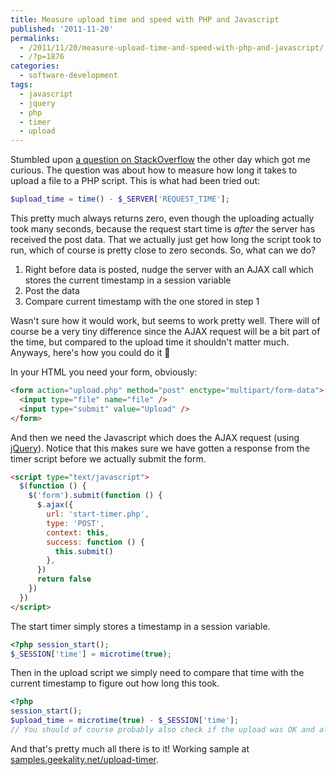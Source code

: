 ---
title: Measure upload time and speed with PHP and Javascript
published: '2011-11-20'
permalinks:
  - /2011/11/20/measure-upload-time-and-speed-with-php-and-javascript/
  - /?p=1876
categories:
  - software-development
tags:
  - javascript
  - jquery
  - php
  - timer
  - upload
---

Stumbled upon [a question on StackOverflow](http://stackoverflow.com/q/8181291/39321) the other day which got me curious. The question was about how to measure how long it takes to upload a file to a PHP script. This is what had been tried out:

```php
$upload_time = time() - $_SERVER['REQUEST_TIME'];
```

This pretty much always returns zero, even though the uploading actually took many seconds, because the request start time is _after_ the server has received the post data. That we actually just get how long the script took to run, which of course is pretty close to zero seconds. So, what can we do?

1. Right before data is posted, nudge the server with an AJAX call which stores the current timestamp in a session variable
1. Post the data
1. Compare current timestamp with the one stored in step 1

Wasn't sure how it would work, but seems to work pretty well. There will of course be a very tiny difference since the AJAX request will be a bit part of the time, but compared to the upload time it shouldn't matter much. Anyways, here's how you could do it 🙂

In your HTML you need your form, obviously:

```html
<form action="upload.php" method="post" enctype="multipart/form-data">
  <input type="file" name="file" />
  <input type="submit" value="Upload" />
</form>
```

And then we need the Javascript which does the AJAX request (using [jQuery](http://api.jquery.com/jQuery.ajax/)). Notice that this makes sure we have gotten a response from the timer script before we actually submit the form.

```html
<script type="text/javascript">
  $(function () {
    $('form').submit(function () {
      $.ajax({
        url: 'start-timer.php',
        type: 'POST',
        context: this,
        success: function () {
          this.submit()
        },
      })
      return false
    })
  })
</script>
```

The start timer simply stores a timestamp in a session variable.

```php
<?php session_start();
$_SESSION['time'] = microtime(true);
```

Then in the upload script we simply need to compare that time with the current timestamp to figure out how long this took.

```php
<?php
session_start();
$upload_time = microtime(true) - $_SESSION['time'];
// You should of course probably also check if the upload was OK and all that 😉
```

And that's pretty much all there is to it! Working sample at [samples.geekality.net/upload-timer](http://samples.geekality.net/upload-timer/).
